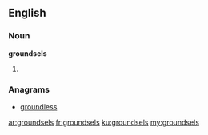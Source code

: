 ==English==

===Noun===
'''groundsels'''

# {{plural of|groundsel}}

===Anagrams===
* [[groundless#English|groundless]]

[[ar:groundsels]]
[[fr:groundsels]]
[[ku:groundsels]]
[[my:groundsels]]